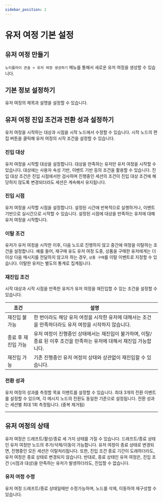 ```yaml
---
sidebar_position: 2
---
```


# 유저 여정 기본 설정

## 유저 여정 만들기

`노티플라이 콘솔 > 유저 여정 생성하기` 메뉴를 통해서 새로운 유저 여정을 생성할 수 있습니다.

## 기본 정보 설정하기

유저 여정의 제목과 설명을 설정할 수 있습니다.

## 유저 여정 진입 조건과 전환 성과 설정하기

유저 여정을 시작하는 대상과 시점을 시작 노드에서 수정할 수 있습니다. 시작 노드의 편집 버튼을 클릭해 유저 여정의 시작 조건을 설정할 수 있습니다.

### 진입 대상

유저 여정을 시작할 대상을 설정합니다. 대상을 만족하는 유저만 유저 여정을 시작할 수 있습니다. 대상에는 사용자 속성 기반, 이벤트 기반 등의 조건을 활용할 수 있습니다.
진입 대상 조건은 진입 시점에서만 검사하며 진행중인 세션의 조건이 진입 대상 조건에 해당하지 않도록 변경되더라도 세션은 계속해서 유지됩니다.

### 진입 시점

유저 여정을 시작할 시점을 설정합니다. 설정된 시간에 반복적으로 실행하거나, 이벤트 기반으로 실시간으로 시작할 수 있습니다. 설정된 시점에 대상을 만족하는 유저에 대해 유저 여정을 시작합니다.

### 이탈 조건

유저가 유저 여정을 시작한 이후, 다음 노드로 진행하지 않고 중간에 여정을 이탈하는 조건을 설정합니다.
예를 들어, 재구매 유도 유저 여정 도중, 상품을 구매한 유저에게는 더이상 다음 메시지를 전달하지 않고자 하는 경우, `상품 구매`를 이탈 이벤트로 지정할 수 있습니다.
이탈한 유저는 별도의 통계로 집계됩니다.

### 재진입 조건

시작 대상과 시작 시점을 만족한 유저가 유저 여정을 재진입할 수 있는 조건을 설정할 수 있습니다.

| 조건                | 설명                                                                                                                  |
| ------------------- | --------------------------------------------------------------------------------------------------------------------- |
| 재진입 불가능       | 한 번이라도 해당 유저 여정을 시작한 유저에 대해서는 조건을 만족하더라도 유저 여정을 시작하지 않습니다.                |
| 종료 후 재진입 가능 | 유저 여정이 진행중인 상태에서는 재진입이 불가하며, 이탈/종료 된 이후 조건을 만족하는 유저에 대해서 재진입 가능합니다. |
| 재진입 가능         | 기존 진행중인 유저 여정의 상태와 상관없이 재진입할 수 있습니다.                                                       |

### 전환 성과

유저 여정의 성과를 측정할 목표 이벤트를 설정할 수 있습니다. 최대 3개의 전환 이벤트를 설정할 수 있으며, 각 메시지 노드의 전환도 동일한 기준으로 설정됩니다. 전환 성과는 세션별 최대 1회 측정됩니다. (중복 제거됨)

---

## 유저 여정의 상태

유저 여정은 드래프트/활성/종료 세 가지 상태를 가질 수 있습니다. 드래프트/종료 상태인 유저 여정만 노드의 추가/삭제/이동이 가능합니다.
유저 여정이 종료 상태로 변경되면, 진행중인 모든 세션은 이탈처리됩니다. 또한, 진입 조건 종료 기간이 도래하더라도, 유저 여정은 종료 상태로 변경되지 않습니다.
반대로, 종료 상태인 유져 여정은, 진입 조건 (시점과 대상)을 만족하는 유저가 발생하더라도, 진입할 수 없습니다.

### 유저 여정 수정

유저 여정 드래프트/종료 상태일때만 수정가능하며, 노드를 삭제, 이동하여 재구성할 수 있습니다.
